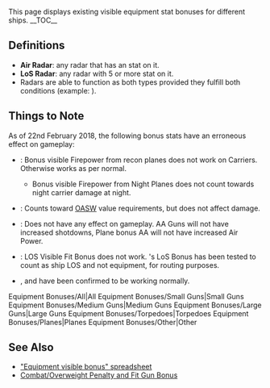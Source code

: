 This page displays existing visible equipment stat bonuses for different ships.
__TOC__
==Definitions==
*'''Air Radar''': any radar that has an {{AA}} stat on it.
*'''LoS Radar''': any radar with 5 or more {{LoS}} stat on it.
*Radars are able to function as both types provided they fulfill both conditions (example: {{EquipmentLink|Type 42 Air Radar}}).

==Things to Note==
As of 22nd February 2018, the following bonus stats have an erroneous effect on gameplay:
*{{Firepower}}: Bonus visible Firepower from recon planes does not work on Carriers. Otherwise works as per normal.
** Bonus visible Firepower from Night Planes does not count towards night carrier damage at night.
*{{ASW}}: Counts toward [[OASW]] value requirements, but does not affect damage.
*{{AA}}: Does not have any effect on gameplay. AA Guns will not have increased shotdowns, Plane bonus AA will not have increased Air Power.
*{{LoS}}: {{EquipmentLink|SG Radar (Initial Model)}} LOS Visible Fit Bonus does not work. {{EquipmentLink|Type 2 Reconnaissance Aircraft}}'s LoS Bonus has been tested to count as ship LOS and not equipment, for routing purposes.
*{{Torpedo}}, {{Armor}} and {{Evasion}} have been confirmed to be working normally.

<tabview>
Equipment Bonuses/All|All
Equipment Bonuses/Small Guns|Small Guns
Equipment Bonuses/Medium Guns|Medium Guns
Equipment Bonuses/Large Guns|Large Guns
Equipment Bonuses/Torpedoes|Torpedoes
Equipment Bonuses/Planes|Planes
Equipment Bonuses/Other|Other
</tabview>

==See Also==
*[https://docs.google.com/spreadsheets/d/1bInH11S_xKdaKP754bB7SYh-di9gGzcXkiQPvGuzCpg "Equipment visible bonus" spreadsheet]
*[[Combat/Overweight Penalty and Fit Gun Bonus]]

{{Equipmentlist}}